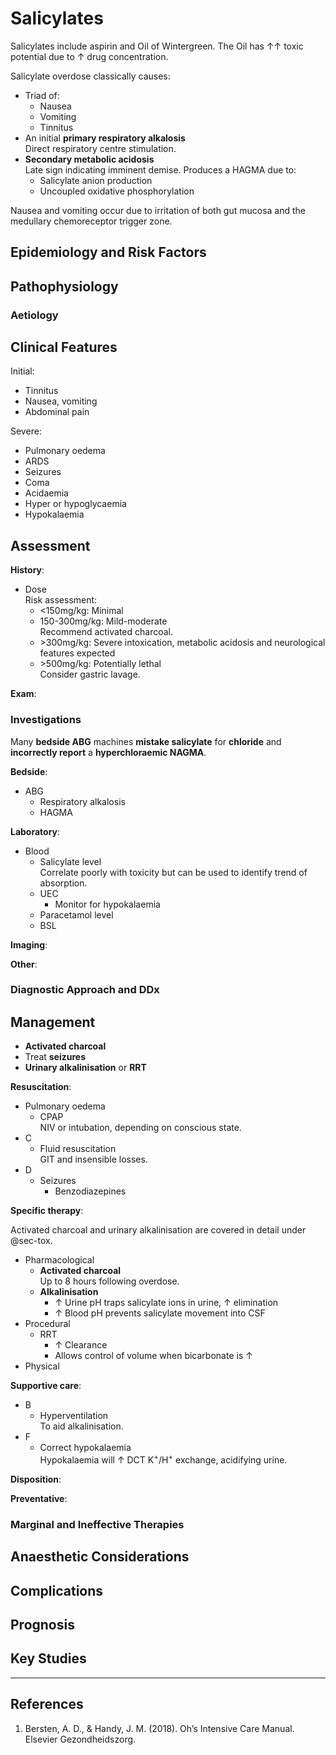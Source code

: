 # Salicylates {#sec-tox_salicylate}

:::info
Salicylates include aspirin and Oil of Wintergreen. The Oil has ↑↑ toxic potential due to ↑ drug concentration.
:::

Salicylate overdose classically causes:

* Triad of:
	* Nausea
	* Vomiting
	* Tinnitus
* An initial **primary respiratory alkalosis**\
Direct respiratory centre stimulation.
* **Secondary metabolic acidosis**\
Late sign indicating imminent demise. Produces a HAGMA due to:
	* Salicylate anion production
	* Uncoupled oxidative phosphorylation

:::column-margin
Nausea and vomiting occur due to irritation of both gut mucosa and the medullary chemoreceptor trigger zone.
:::

## Epidemiology and Risk Factors

## Pathophysiology

### Aetiology

## Clinical Features

Initial:

* Tinnitus
* Nausea, vomiting
* Abdominal pain

Severe:

* Pulmonary oedema
* ARDS
* Seizures
* Coma
* Acidaemia
* Hyper or hypoglycaemia
* Hypokalaemia

## Assessment

**History**:

* Dose\
Risk assessment:
	* <150mg/kg: Minimal
	* 150-300mg/kg: Mild-moderate\
	Recommend activated charcoal.
	* \>300mg/kg: Severe intoxication, metabolic acidosis and neurological features expected
	* \>500mg/kg: Potentially lethal\
	Consider gastric lavage.

**Exam**:

### Investigations

:::caution
Many **bedside ABG** machines **mistake salicylate** for **chloride** and **incorrectly report** a **hyperchloraemic NAGMA**.
:::

**Bedside**:

* ABG
	* Respiratory alkalosis
	* HAGMA

**Laboratory**:

* Blood
	* Salicylate level\
	Correlate poorly with toxicity but can be used to identify trend of absorption.
	* UEC
		* Monitor for hypokalaemia
	* Paracetamol level
	* BSL

**Imaging**:

**Other**:

### Diagnostic Approach and DDx


## Management

:::priority
* **Activated charcoal**
* Treat **seizures**
* **Urinary alkalinisation** or **RRT**
:::

**Resuscitation**:

* Pulmonary oedema
	* CPAP\
	NIV or intubation, depending on conscious state.
* C
	* Fluid resuscitation\
	GIT and insensible losses.
* D
	* Seizures
		* Benzodiazepines


**Specific therapy**:

:::column-margin
Activated charcoal and urinary alkalinisation are covered in detail under @sec-tox.
:::

* Pharmacological
	* **Activated charcoal**\
	Up to 8 hours following overdose.
	* **Alkalinisation**
		* ↑ Urine pH traps salicylate ions in urine, ↑ elimination
		* ↑ Blood pH prevents salicylate movement into CSF
* Procedural
	* RRT
		* ↑ Clearance
		* Allows control of volume when bicarbonate is ↑
* Physical


**Supportive care**:

* B
	* Hyperventilation\
	To aid alkalinisation.
* F
	* Correct hypokalaemia\
	Hypokalaemia will ↑ DCT K^+^/H^+^ exchange, acidifying urine.
	

**Disposition**:

**Preventative**:


### Marginal and Ineffective Therapies

## Anaesthetic Considerations

## Complications

## Prognosis

## Key Studies


---

## References

1. Bersten, A. D., & Handy, J. M. (2018). Oh’s Intensive Care Manual. Elsevier Gezondheidszorg.
